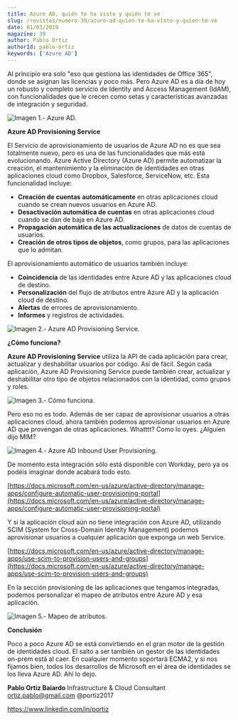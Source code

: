 ```yaml
---
title: Azure AD, quién te ha visto y quién te ve
slug: /revistas/numero-39/azure-ad-quien-te-ha-visto-y-quien-te-ve
date: 01/03/2019
magazine: 39
author: Pablo Ortiz
authorId: pablo-ortiz
keywords: ['Azure AD']
---
```






​Al principio era solo "eso que gestiona las identidades de Office 365", donde se asignan las licencias y poco más. Pero Azure AD es a día de hoy un robusto y completo servicio de Identity and Access Management (IdAM), con funcionalidades que le crecen como setas y características avanzadas de integración y seguridad.

![Imagen 1.- Azure AD.](../../../images/numero39/azure-ad-quien-te-ha-visto-y-quien-te-ve/image1.png)

**Azure AD Provisioning Service**

El Servicio de aprovisionamiento de usuarios de Azure AD no es que sea totalmente nuevo, pero es una de las funcionalidades que más está evolucionando. Azure Active Directory (Azure AD) permite automatizar la creación, el mantenimiento y la eliminación de identidades en otras aplicaciones cloud como Dropbox, Salesforce, ServiceNow, etc. Esta funcionalidad incluye:

- **Creación de cuentas** **automáticamente** en otras aplicaciones cloud cuando se crean nuevos usuarios en Azure AD.
- **Desactivación automática de cuentas** en otras aplicaciones cloud cuando se dan de baja en Azure AD.
- **Propagación automática de las actualizaciones** de datos de cuentas de usuarios.
- **Creación de otros tipos de objetos**, como grupos, para las aplicaciones que lo admitan.


El aprovisionamiento automático de usuarios también incluye:

- **Coincidencia** de las identidades entre Azure AD y las aplicaciones cloud de destino.
- **Personalización** del flujo de atributos entre Azure AD y la aplicación cloud de destino.
- **Alertas** de errores de aprovisionamiento.
- **Informes** y registros de actividades.


![Imagen 2.- Azure AD Provisioning Service.](../../../images/numero39/azure-ad-quien-te-ha-visto-y-quien-te-ve/image2.png)

**¿Cómo funciona?**

**Azure AD Provisioning Service** utiliza la API de cada aplicación para crear, actualizar y deshabilitar usuarios por código. Así de fácil. Según cada aplicación, Azure AD Provisioning Service puede también crear, actualizar y deshabilitar otro tipo de objetos relacionados con la identidad, como grupos y roles.

![Imagen 3.- Cómo funciona.](../../../images/numero39/azure-ad-quien-te-ha-visto-y-quien-te-ve/image3.png)

Pero eso no es todo. Además de ser capaz de aprovisionar usuarios a otras aplicaciones cloud, ahora también podemos aprovisionar usuarios en Azure AD que provengan de otras aplicaciones. Whatttt? Como lo oyes. ¿Alguien dijo MIM?

![Imagen 4.- Azure AD Inbound User Provisioning.](../../../images/numero39/azure-ad-quien-te-ha-visto-y-quien-te-ve/image4.png)

De momento esta integración sólo está disponible con Workday, pero ya os podéis imaginar donde acabará todo esto.

[https://docs.microsoft.com/en-us/azure/active-directory/manage-apps/configure-automatic-user-provisioning-portal](https://docs.microsoft.com/en-us/azure/active-directory/manage-apps/configure-automatic-user-provisioning-portal)

Y si la aplicación cloud aún no tiene integración con Azure AD, utilizando SCIM (System for Cross-Domain Identity Management) podemos aprovisionar usuarios a cualquier aplicación que exponga un web Service.

[https://docs.microsoft.com/en-us/azure/active-directory/manage-apps/use-scim-to-provision-users-and-groups](https://docs.microsoft.com/en-us/azure/active-directory/manage-apps/use-scim-to-provision-users-and-groups)

En la sección provisioning de las aplicaciones que tengamos integradas, podemos personalizar el mapeo de atributos entre Azure AD y esa aplicación.

![Imagen 5.- Mapeo de atributos.](../../../images/numero39/azure-ad-quien-te-ha-visto-y-quien-te-ve/image5.png)

**Conclusión**

Poco a poco Azure AD se está convirtiendo en el gran motor de la gestión de identidades cloud. El salto a ser también un gestor de las identidades on-prem está al caer. En cualquier momento soportará ECMA2, y si nos fijamos bien, todos los desarrollos de Microsoft en el área de identidades se los lleva Azure AD. Ahí lo dejo.



**Pablo Ortiz Baiardo**
 Infrastructure & Cloud Consultant
 [ortiz.pablo@gmail.com](mailto:ortiz.pablo@gmail.com) 
@portiz2017

https://www.linkedin.com/in/portiz

